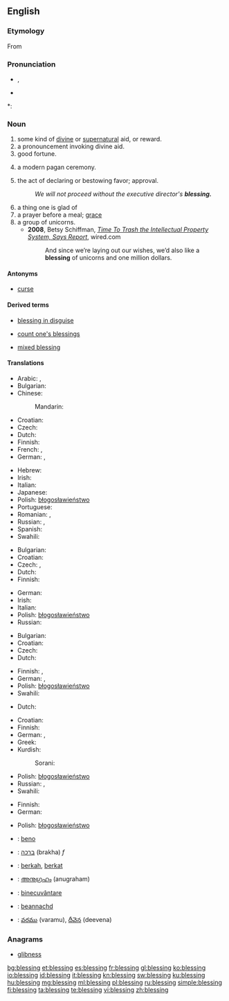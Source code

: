 ==English==

===Etymology===
From {{etyl|ang|en}} {{term|bletsung|lang=ang}}

===Pronunciation===
* {{IPA|/ˈbles.ɪŋ/}}, {{X-SAMPA|/"bles.IN/}}
* {{audio|en-us-blessing.ogg|Audio (US)}}

*: {{rhymes|ɛsɪŋ}}

===Noun===
{{rfc}}
{{en-noun}}

# some kind of [[divine]] or [[supernatural]] aid, or reward.
# a pronouncement invoking divine aid.
# good fortune.
# {{context|paganism}} a modern pagan ceremony.
# the act of declaring or bestowing favor; approval.
#: ''We will not proceed without the executive director's '''blessing.'''''
# a thing one is glad of
# a prayer before a meal; [[grace]]
# a group of unicorns.
#* '''2008''', Betsy Schiffman, [http://www.wired.com/epicenter/2008/09/should-we-trash/ ''Time To Trash the Intellectual Property System, Says Report''], wired.com
#*: And since we’re laying out our wishes, we’d also like a '''blessing''' of unicorns and one million dollars.

====Antonyms====
* [[curse]]

====Derived terms====
{{rel-top3|Terms derived from ''blessing''}}
* [[blessing in disguise]]
{{rel-mid3}}
* [[count one's blessings]]
{{rel-mid3}}
* [[mixed blessing]]
{{rel-bottom}}

====Translations====
{{trans-top|Some kind of divine or supernatural aid, or reward}}
* Arabic: {{t-|ar|بركة|f|tr=báraka}}, {{t|ar|نعمة|f|tr=ná3ma}}
* Bulgarian: {{t|bg|благословия|f}}
* Chinese:
*: Mandarin: {{t|cmn|祝福|tr=zhùfú|sc=Hani}}
* Croatian: {{t-|hr|blagoslov|m|alt=blȁgoslōv}}
* Czech: {{t-|cs|požehnání|n}}
* Dutch: {{t+|nl|zegen|f}}
* Finnish: {{t-|fi|siunaus}}
* French: {{t+|fr|bénédiction|f}}, {{t+|fr|grâce|f}}
* German: {{t+|de|Segen|m}}, {{t+|de|Segnung|f}}
{{trans-mid}}
* Hebrew: {{t+|he|ברכה|f|tr=brakha}}
* Irish: {{t-|ga|beannacht|f|xs=Irish}}
* Italian: {{t-|it|benedizione}}
* Japanese: {{t|ja|祝福|tr=しゅくふく, shukufuku}}
* Polish: [[błogosławieństwo]] {{n}}
* Portuguese: {{t+|pt|bênção|f}}
* Romanian: {{t|ro|binecuvântare|f}}, {{t|ro|benedicțiune|f}}
* Russian: {{t+|ru|благословение|n|tr=blagoslovénije}}, {{t+|ru|милость|f|tr=mílost'}}
* Spanish: {{t+|es|bendición|f}}
* Swahili: {{t+|sw|baraka|xs=Swahili}}
{{trans-bottom}}

{{trans-top|pronouncement invoking divine aid}}
* Bulgarian: {{t|bg|благословия|f}}
* Croatian: {{t-|hr|blagoslov|m|alt=blȁgoslōv}}
* Czech: {{t-|cs|požehnání|n}},  {{t|cs|žehnání|n}}
* Dutch: {{t-|nl|zegening|f}}
* Finnish: {{t-|fi|siunaus}}
{{trans-mid}}
* German: {{t+|de|Segnen}}
* Irish: {{t-|ga|beannacht|f|xs=Irish}}
* Italian: {{t-|it|benedizione}}
* Polish: [[błogosławieństwo]] {{n}}
* Russian: {{t+|ru|благословение|n|tr=blagoslovénije}}
{{trans-bottom}}

{{trans-top|Good fortune}}
* Bulgarian: {{t|bg|благодат|m}}
* Croatian: {{t-|hr|blagoslov|m|alt=blȁgoslōv}}
* Czech: {{t-|cs|požehnání|n}}
* Dutch: {{t+|nl|zegen|f}}
{{trans-mid}}
* Finnish: {{t+|fi|onni}}, {{t+|fi|tuuri}}
* German: {{t+|de|Segen|m}}, {{t+|de|Segnung|f}}
* Polish: [[błogosławieństwo]] {{n}}
* Swahili: {{t+|sw|baraka|xs=Swahili}}
{{trans-bottom}}

{{trans-top|(''paganism'') A modern pagan ceremony}}
* Dutch: {{t|nl|zegening|f}}
{{trans-mid}}
{{trans-bottom}}

{{trans-top|act of declaring, seeking or bestowing favor}}
* Croatian: {{t-|hr|blagoslov|m|alt=blȁgoslōv}}
* Finnish: {{t-|fi|siunaus}}
* German: {{t+|de|Segnen|n}}, {{t+|de|Segnung|f}}
* Greek: {{t|el|ευλογία|f|tr=evlogía|sc=Grek}}
* Kurdish:
*: Sorani: {{t|ku|خێر|tr=xêr|sc=ku-Arab}}
{{trans-mid}}
* Polish: [[błogosławieństwo]] {{n}}
* Russian: {{t+|ru|благословение|n|tr=blagoslovénije}}, {{t+|ru|молитва|f|tr=molítva}}
* Swahili: {{t+|sw|baraka|xs=Swahili}}
{{trans-bottom}}

{{trans-top|thing one is glad of}}
* Finnish: {{t|fi|ilonaihe}}
* German: {{t+|de|Segen|m}}
{{trans-mid}}
* Polish: [[błogosławieństwo]] {{n}}
{{trans-bottom}}

{{checktrans-top}}
* {{ttbc|eo}}: [[beno]]
* {{ttbc|he}}: [[ברכה]] (brakha) ''f''
* {{ttbc|id}}: [[berkah]], [[berkat]]
* {{ttbc|ml}}: [[അനുഗ്രഹം]] (anugraham)
{{trans-mid}}
* {{ttbc|ro}}: [[binecuvântare]] {{f}}
* {{ttbc|gd}}: [[beannachd]]
* {{ttbc|te}}: [[వరము]] (varamu), [[దీవెన]] (deevena)
{{trans-bottom}}

===Anagrams===
* [[glibness#English|glibness]]

[[bg:blessing]]
[[et:blessing]]
[[es:blessing]]
[[fr:blessing]]
[[gl:blessing]]
[[ko:blessing]]
[[io:blessing]]
[[id:blessing]]
[[it:blessing]]
[[kn:blessing]]
[[sw:blessing]]
[[ku:blessing]]
[[hu:blessing]]
[[mg:blessing]]
[[ml:blessing]]
[[pl:blessing]]
[[ru:blessing]]
[[simple:blessing]]
[[fi:blessing]]
[[ta:blessing]]
[[te:blessing]]
[[vi:blessing]]
[[zh:blessing]]